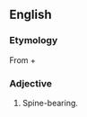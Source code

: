 ==English==

===Etymology===
From {{etyl|grc|en}} {{m|grc|ἀκανθο-||spine|sc=polytonic}} + {{m|grc|φορός||bearing|sc=polytonic}}

===Adjective===
{{head|en|adjective}}

# Spine-bearing.
#: {{rfquotek|lang=en|Gray}}